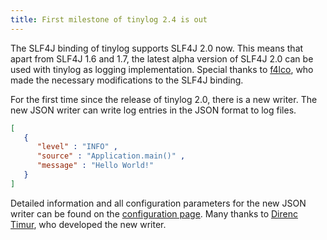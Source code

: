```yaml
---
title: First milestone of tinylog 2.4 is out
---
```


The SLF4J binding of tinylog supports SLF4J 2.0 now. This means that apart from SLF4J 1.6 and 1.7, the latest alpha version of SLF4J 2.0 can be used with tinylog as logging implementation. Special thanks to [f4lco](https://github.com/f4lco), who made the necessary modifications to the SLF4J binding.

For the first time since the release of tinylog 2.0, there is a new writer. The new JSON writer can write log entries in the JSON format to log files.

```json
[
   {
      "level" : "INFO" ,
      "source" : "Application.main()" ,
      "message" : "Hello World!" 
   }
]
```

Detailed information and all configuration parameters for the new JSON writer can be found on the [configuration page](/configuration/#json-writer). Many thanks to [Direnc Timur](https://github.com/proohit), who developed the new writer.
